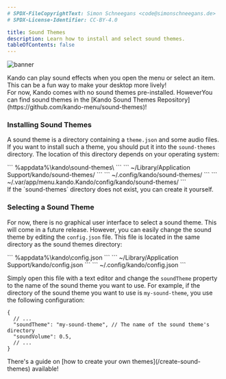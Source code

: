 ```yaml
---
# SPDX-FileCopyrightText: Simon Schneegans <code@simonschneegans.de>
# SPDX-License-Identifier: CC-BY-4.0

title: Sound Themes
description: Learn how to install and select sound themes.
tableOfContents: false
---
```



![banner](../../assets/banner09.png)

<Intro>
Kando can play sound effects when you open the menu or select an item.
This can be a fun way to make your desktop more lively!
</Intro>

<Aside type="tip" title="Get sound themes online!">
For now, Kando comes with no sound themes pre-installed.
HoweverYou can find sound themes in the [Kando Sound Themes Repository](https://github.com/kando-menu/sound-themes)!
</Aside>

### <Icon name="solar:cloud-download-bold-duotone" class="inline-icon" /> Installing Sound Themes

A sound theme is a directory containing a `theme.json` and some audio files.
If you want to install such a theme, you should put it into the `sound-themes` directory.
The location of this directory depends on your operating system:

<Tabs>
  <TabItem label="Windows" icon="seti:windows">
    ```
    %appdata%\kando\sound-themes\
    ```
  </TabItem>
  <TabItem label="macOS" icon="apple">
    ```
    ~/Library/Application Support/kando/sound-themes/
    ```
  </TabItem>
  <TabItem label="Linux" icon="linux">
    ```
    ~/.config/kando/sound-themes/
    ```
  </TabItem>
  <TabItem label="Flatpak" icon="linux">
    ```
    ~/.var/app/menu.kando.Kando/config/kando/sound-themes/
    ```
  </TabItem>
</Tabs>

<Aside type="note" title="You may have to create this directory.">
If the `sound-themes` directory does not exist, you can create it yourself.
</Aside>


### <Icon name="solar:headphones-square-sound-bold-duotone" class="inline-icon" /> Selecting a Sound Theme

For now, there is no graphical user interface to select a sound theme.
This will come in a future release.
However, you can easily change the sound theme by editing the `config.json` file.
This file is located in the same directory as the sound themes directory:

<Tabs>
  <TabItem label="Windows" icon="seti:windows">
    ```
    %appdata%\kando\config.json
    ```
  </TabItem>
  <TabItem label="macOS" icon="apple">
    ```
    ~/Library/Application Support/kando/config.json
    ```
  </TabItem>
  <TabItem label="Linux" icon="linux">
    ```
    ~/.config/kando/config.json
    ```
  </TabItem>
</Tabs>

Simply open this file with a text editor and change the `soundTheme` property to the name of the sound theme you want to use.
For example, if the directory of the sound theme you want to use is `my-sound-theme`, you use the following configuration:

```json5 title="config.json" {3-4}
{
  // ...
  "soundTheme": "my-sound-theme", // The name of the sound theme's directory
  "soundVolume": 0.5,
  // ...
}
```

<Aside type="tip" title="Do you want to create your own sound themes?">
There's a guide on [how to create your own themes](/create-sound-themes) available!
</Aside>